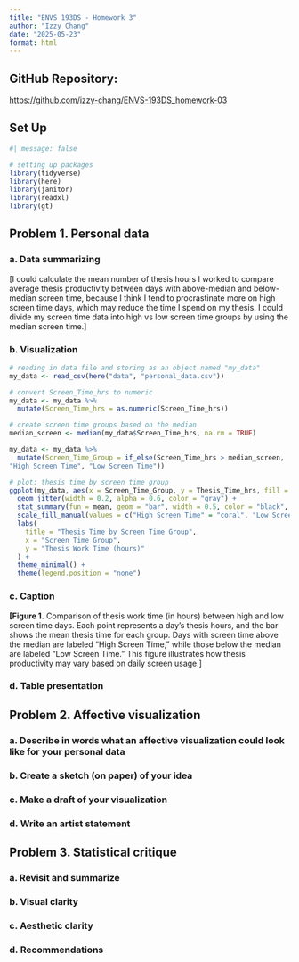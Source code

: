```yaml
---
title: "ENVS 193DS - Homework 3"
author: "Izzy Chang"
date: "2025-05-23"
format: html
---
```


## GitHub Repository:

<https://github.com/izzy-chang/ENVS-193DS_homework-03>

## Set Up

```r
#| message: false

# setting up packages
library(tidyverse)
library(here)
library(janitor)
library(readxl)
library(gt)
```

## Problem 1. Personal data

### a. Data summarizing

\[I could calculate the mean number of thesis hours I worked to compare average thesis productivity between days with above-median and below-median screen time, because I think I tend to procrastinate more on high screen time days, which may reduce the time I spend on my thesis. I could divide my screen time data into high vs low screen time groups by using the median screen time.\]

### b. Visualization

```r

# reading in data file and storing as an object named "my_data"
my_data <- read_csv(here("data", "personal_data.csv")) 

# convert Screen_Time_hrs to numeric
my_data <- my_data %>%
  mutate(Screen_Time_hrs = as.numeric(Screen_Time_hrs))

# create screen time groups based on the median
median_screen <- median(my_data$Screen_Time_hrs, na.rm = TRUE)

my_data <- my_data %>%
  mutate(Screen_Time_Group = if_else(Screen_Time_hrs > median_screen,
"High Screen Time", "Low Screen Time"))

# plot: thesis time by screen time group
ggplot(my_data, aes(x = Screen_Time_Group, y = Thesis_Time_hrs, fill = Screen_Time_Group)) + 
  geom_jitter(width = 0.2, alpha = 0.6, color = "gray") + 
  stat_summary(fun = mean, geom = "bar", width = 0.5, color = "black", show.legend = FALSE) + 
  scale_fill_manual(values = c("High Screen Time" = "coral", "Low Screen Time" = "lightblue")) +
  labs(
    title = "Thesis Time by Screen Time Group",
    x = "Screen Time Group",
    y = "Thesis Work Time (hours)"
  ) + 
  theme_minimal() +
  theme(legend.position = "none")
```

### c. Caption

**\[Figure 1.** Comparison of thesis work time (in hours) between high and low screen time days. Each point represents a day's thesis hours, and the bar shows the mean thesis time for each group. Days with screen time above the median are labeled "High Screen Time," while those below the median are labeled "Low Screen Time." This figure illustrates how thesis productivity may vary based on daily screen usage.\]

### d. Table presentation

## Problem 2. Affective visualization

### a. Describe in words what an affective visualization could look like for your personal data

### b. Create a sketch (on paper) of your idea

### c. Make a draft of your visualization

### d. Write an artist statement

## Problem 3. Statistical critique

### a. Revisit and summarize

### b. Visual clarity

### c. Aesthetic clarity

### d. Recommendations
